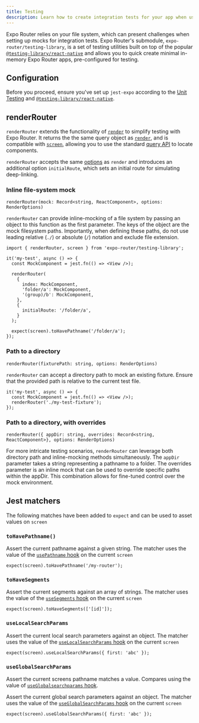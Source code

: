 ```yaml
---
title: Testing
description: Learn how to create integration tests for your app when using Expo Router.
---
```


Expo Router relies on your file system, which can present challenges when setting up mocks for integration tests. Expo Router's submodule, `expo-router/testing-library`, is a set of testing utilities built on top of the popular [`@testing-library/react-native`](https://callstack.github.io/react-native-testing-library/) and allows you to quick create minimal in-memory Expo Router apps, pre-configured for testing.

## Configuration

Before you proceed, ensure you've set up `jest-expo` according to the [Unit Testing](/develop/testing) and [`@testing-library/react-native`](https://callstack.github.io/react-native-testing-library/docs/getting-started).

## renderRouter

`renderRouter` extends the functionality of [`render`](https://callstack.github.io/react-native-testing-library/docs/api#render) to simplify testing with Expo Router. It returns the the same query object as [`render`](https://callstack.github.io/react-native-testing-library/docs/api#render), and is compatible with [`screen`](https://callstack.github.io/react-native-testing-library/docs/api#screen), allowing you to use the standard [query API](https://callstack.github.io/react-native-testing-library/docs/api-queries) to locate components.

`renderRouter` accepts the same [options](https://callstack.github.io/react-native-testing-library/docs/api#render-options) as `render` and introduces an additional option `initialRoute`, which sets an initial route for simulating deep-linking.

### Inline file-system mock

`renderRouter(mock: Record<string, ReactComponent>, options: RenderOptions)`

`renderRouter` can provide inline-mocking of a file system by passing an object to this function as the first parameter. The keys of the object are the mock filesystem paths. Importantly, when defining these paths, do not use leading relative (`./`) or absolute (`/`) notation and exclude file extension.

```tsx app.test.tsx
import { renderRouter, screen } from 'expo-router/testing-library';

it('my-test', async () => {
  const MockComponent = jest.fn(() => <View />);

  renderRouter(
    {
      index: MockComponent,
      'folder/a': MockComponent,
      '(group)/b': MockComponent,
    },
    {
      initialRoute: '/folder/a',
    }
  );

  expect(screen).toHavePathname('/folder/a');
});
```

### Path to a directory

`renderRouter(fixturePath: string, options: RenderOptions)`

`renderRouter` can accept a directory path to mock an existing fixture. Ensure that the provided path is relative to the current test file.

```tsx app.test.js
it('my-test', async () => {
  const MockComponent = jest.fn(() => <View />);
  renderRouter('./my-test-fixture');
});
```

### Path to a directory, with overrides

`renderRouter({ appDir: string, overrides: Record<string, ReactComponent>}, options: RenderOptions)`

For more intricate testing scenarios, `renderRouter` can leverage both directory path and inline-mocking methods simultaneously. The `appDir` parameter takes a string representing a pathname to a folder. The overrides parameter is an inline mock that can be used to override specific paths within the appDir. This combination allows for fine-tuned control over the mock environment.

## Jest matchers

The following matches have been added to `expect` and can be used to asset values on `screen`

### `toHavePathname()`

Assert the current pathname against a given string. The matcher uses the value of the [`usePathname` hook](/router/reference/hooks/#usepathname) on the current `screen`

```tsx app.test.ts
expect(screen).toHavePathname('/my-router');
```

### `toHaveSegments`

Assert the current segments against an array of strings. The matcher uses the value of the [`useSegments` hook](/router/reference/hooks/#usesegments) on the current `screen`

```tsx app.test.ts
expect(screen).toHaveSegments(['[id]']);
```

### `useLocalSearchParams`

Assert the current local search parameters against an object. The matcher uses the value of the [`useLocalSearchParams` hook](/router/reference/hooks/#uselocalsearchparams) on the current `screen`

```tsx app.test.ts
expect(screen).useLocalSearchParams({ first: 'abc' });
```

### `useGlobalSearchParams`

Assert the current screens pathname matches a value. Compares using the value of [`useGlobalsearchparams` hook](/router/reference/hooks/#useglobalsearchparams).

Assert the current global search parameters against an object. The matcher uses the value of the [`useGlobalSearchParams` hook](/router/reference/hooks/#useglobalsearchparams) on the current `screen`

```tsx app.test.ts
expect(screen).useGlobalSearchParams({ first: 'abc' });
```
